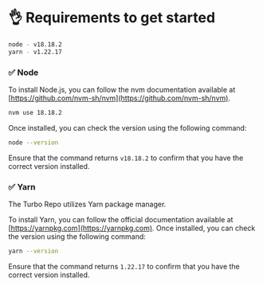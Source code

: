# 👌 Requirements to get started

```bash
node - v18.18.2
yarn - v1.22.17
```

### ✅ Node

To install Node.js, you can follow the nvm documentation available at [https://github.com/nvm-sh/nvm](https://github.com/nvm-sh/nvm).

```bash copy
nvm use 18.18.2
```

Once installed, you can check the version using the following command:

```bash copy
node --version
```

Ensure that the command returns `v18.18.2` to confirm that you have the correct version installed.

### ✅ Yarn

The Turbo Repo utilizes Yarn package manager.

To install Yarn, you can follow the official documentation available at [https://yarnpkg.com](https://yarnpkg.com). Once installed, you can check the version using the following command:

```bash copy
yarn --version
```

Ensure that the command returns `1.22.17` to confirm that you have the correct version installed.
